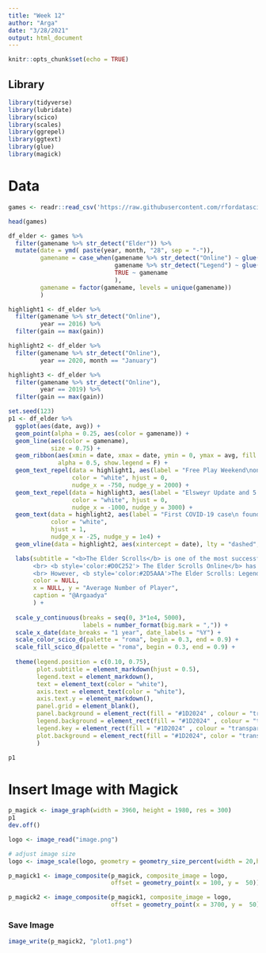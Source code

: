 ```yaml
---
title: "Week 12"
author: "Arga"
date: "3/28/2021"
output: html_document
---
```


```r
knitr::opts_chunk$set(echo = TRUE)
```

## Library

```r
library(tidyverse)
library(lubridate)
library(scico)
library(scales)
library(ggrepel)
library(ggtext)
library(glue)
library(magick)
```

# Data

```r
games <- readr::read_csv('https://raw.githubusercontent.com/rfordatascience/tidytuesday/master/data/2021/2021-03-16/games.csv')

head(games)
```

```r
df_elder <- games %>% 
  filter(gamename %>% str_detect("Elder")) %>% 
  mutate(date = ymd( paste(year, month, "28", sep = "-")),
         gamename = case_when(gamename %>% str_detect("Online") ~ glue("<b style='color:#D0C252'>{gamename}</b>"),
                              gamename %>% str_detect("Legend") ~ glue("<b style='color:#2D5AAA'>{gamename}</b>"),
                              TRUE ~ gamename
                              ),
         gamename = factor(gamename, levels = unique(gamename))
         )

highlight1 <- df_elder %>% 
  filter(gamename %>% str_detect("Online"),
         year == 2016) %>% 
  filter(gain == max(gain)) 

highlight2 <- df_elder %>% 
  filter(gamename %>% str_detect("Online"),
         year == 2020, month == "January")

highlight3 <- df_elder %>% 
  filter(gamename %>% str_detect("Online"),
         year == 2019) %>% 
  filter(gain == max(gain)) 
```


```r
set.seed(123)
p1 <- df_elder %>% 
  ggplot(aes(date, avg)) +
  geom_point(alpha = 0.25, aes(color = gamename)) +
  geom_line(aes(color = gamename), 
            size = 0.75) +
  geom_ribbon(aes(xmin = date, xmax = date, ymin = 0, ymax = avg, fill = gamename), 
              alpha = 0.5, show.legend = F) +
  geom_text_repel(data = highlight1, aes(label = "Free Play Weekend\non Steam"),
                  color = "white", hjust = 0, 
                  nudge_x = -750, nudge_y = 2000) +
  geom_text_repel(data = highlight3, aes(label = "Elsweyr Update and 5 Year of ESO\nCelebration Event"),
                  color = "white", hjust = 0, 
                  nudge_x = -1000, nudge_y = 3000) +
  geom_text(data = highlight2, aes(label = "First COVID-19 case\n found in U.S."),
            color = "white", 
            hjust = 1, 
            nudge_x = -25, nudge_y = 1e4) +
  geom_vline(data = highlight2, aes(xintercept = date), lty = "dashed", color = "white" ) +

  labs(subtitle = "<b>The Elder Scrolls</b> is one of the most successful game franchise developed by Bethesda Studios.  
       <br> <b style='color:#D0C252'> The Elder Scrolls Online</b> has a surge in active player after the pandemic hit and force people to stay at home.
       <br> However, <b style='color:#2D5AAA'>The Elder Scrolls: Legends </b> continue to lose players despite being a mobile game.",
       color = NULL,
       x = NULL, y = "Average Number of Player",
       caption = "@Argaadya"
       ) +
  
  scale_y_continuous(breaks = seq(0, 3*1e4, 5000),
                     labels = number_format(big.mark = ",")) +
  scale_x_date(date_breaks = "1 year", date_labels = "%Y") +
  scale_color_scico_d(palette = "roma", begin = 0.3, end = 0.9) +
  scale_fill_scico_d(palette = "roma", begin = 0.3, end = 0.9) +
  
  theme(legend.position = c(0.10, 0.75),
        plot.subtitle = element_markdown(hjust = 0.5),
        legend.text = element_markdown(),
        text = element_text(color = "white"),
        axis.text = element_text(color = "white"),
        axis.text.y = element_markdown(),
        panel.grid = element_blank(),
        panel.background = element_rect(fill = "#1D2024" , colour = "transparent"),
        legend.background = element_rect(fill = "#1D2024" , colour = "transparent"),
        legend.key = element_rect(fill = "#1D2024" , colour = "transparent"),
        plot.background = element_rect(fill = "#1D2024", color = "transparent")
        )

p1
```

# Insert Image with Magick




```r
p_magick <- image_graph(width = 3960, height = 1980, res = 300)
p1
dev.off()
```


```r
logo <- image_read("image.png")

# adjust image size
logo <- image_scale(logo, geometry = geometry_size_percent(width = 20,height = 20))
```

```r
p_magick1 <- image_composite(p_magick, composite_image = logo, 
                             offset = geometry_point(x = 100, y =  50))  

p_magick2 <- image_composite(p_magick1, composite_image = logo, 
                             offset = geometry_point(x = 3700, y =  50))  

```
### Save Image

```r
image_write(p_magick2, "plot1.png")

```



